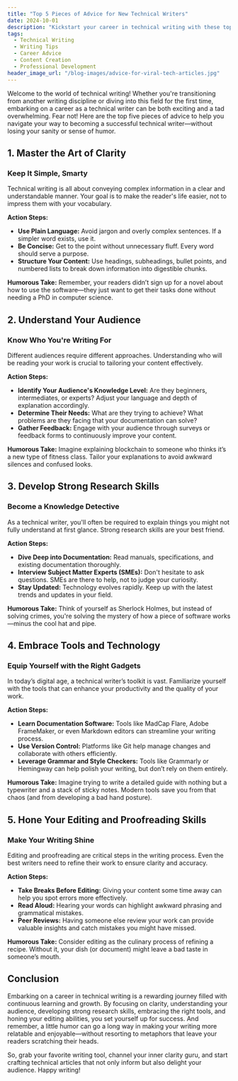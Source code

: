 ```yaml
---
title: "Top 5 Pieces of Advice for New Technical Writers"
date: 2024-10-01
description: "Kickstart your career in technical writing with these top 5 essential tips. Learn how to create clear, engaging, and professional technical content right from the start."
tags:
  - Technical Writing
  - Writing Tips
  - Career Advice
  - Content Creation
  - Professional Development
header_image_url: "/blog-images/advice-for-viral-tech-articles.jpg"
---
```


Welcome to the world of technical writing! Whether you're transitioning from another writing discipline or diving into this field for the first time, embarking on a career as a technical writer can be both exciting and a tad overwhelming. Fear not! Here are the top five pieces of advice to help you navigate your way to becoming a successful technical writer—without losing your sanity or sense of humor.

## 1. **Master the Art of Clarity**

### Keep It Simple, Smarty

Technical writing is all about conveying complex information in a clear and understandable manner. Your goal is to make the reader's life easier, not to impress them with your vocabulary.

**Action Steps:**

- **Use Plain Language:** Avoid jargon and overly complex sentences. If a simpler word exists, use it.
- **Be Concise:** Get to the point without unnecessary fluff. Every word should serve a purpose.
- **Structure Your Content:** Use headings, subheadings, bullet points, and numbered lists to break down information into digestible chunks.

**Humorous Take:**
Remember, your readers didn’t sign up for a novel about how to use the software—they just want to get their tasks done without needing a PhD in computer science.

## 2. **Understand Your Audience**

### Know Who You're Writing For

Different audiences require different approaches. Understanding who will be reading your work is crucial to tailoring your content effectively.

**Action Steps:**

- **Identify Your Audience's Knowledge Level:** Are they beginners, intermediates, or experts? Adjust your language and depth of explanation accordingly.
- **Determine Their Needs:** What are they trying to achieve? What problems are they facing that your documentation can solve?
- **Gather Feedback:** Engage with your audience through surveys or feedback forms to continuously improve your content.

**Humorous Take:**
Imagine explaining blockchain to someone who thinks it’s a new type of fitness class. Tailor your explanations to avoid awkward silences and confused looks.

## 3. **Develop Strong Research Skills**

### Become a Knowledge Detective

As a technical writer, you'll often be required to explain things you might not fully understand at first glance. Strong research skills are your best friend.

**Action Steps:**

- **Dive Deep into Documentation:** Read manuals, specifications, and existing documentation thoroughly.
- **Interview Subject Matter Experts (SMEs):** Don't hesitate to ask questions. SMEs are there to help, not to judge your curiosity.
- **Stay Updated:** Technology evolves rapidly. Keep up with the latest trends and updates in your field.

**Humorous Take:**
Think of yourself as Sherlock Holmes, but instead of solving crimes, you're solving the mystery of how a piece of software works—minus the cool hat and pipe.

## 4. **Embrace Tools and Technology**

### Equip Yourself with the Right Gadgets

In today’s digital age, a technical writer’s toolkit is vast. Familiarize yourself with the tools that can enhance your productivity and the quality of your work.

**Action Steps:**

- **Learn Documentation Software:** Tools like MadCap Flare, Adobe FrameMaker, or even Markdown editors can streamline your writing process.
- **Use Version Control:** Platforms like Git help manage changes and collaborate with others efficiently.
- **Leverage Grammar and Style Checkers:** Tools like Grammarly or Hemingway can help polish your writing, but don’t rely on them entirely.

**Humorous Take:**
Imagine trying to write a detailed guide with nothing but a typewriter and a stack of sticky notes. Modern tools save you from that chaos (and from developing a bad hand posture).

## 5. **Hone Your Editing and Proofreading Skills**

### Make Your Writing Shine

Editing and proofreading are critical steps in the writing process. Even the best writers need to refine their work to ensure clarity and accuracy.

**Action Steps:**

- **Take Breaks Before Editing:** Giving your content some time away can help you spot errors more effectively.
- **Read Aloud:** Hearing your words can highlight awkward phrasing and grammatical mistakes.
- **Peer Reviews:** Having someone else review your work can provide valuable insights and catch mistakes you might have missed.

**Humorous Take:**
Consider editing as the culinary process of refining a recipe. Without it, your dish (or document) might leave a bad taste in someone’s mouth.

## **Conclusion**

Embarking on a career in technical writing is a rewarding journey filled with continuous learning and growth. By focusing on clarity, understanding your audience, developing strong research skills, embracing the right tools, and honing your editing abilities, you set yourself up for success. And remember, a little humor can go a long way in making your writing more relatable and enjoyable—without resorting to metaphors that leave your readers scratching their heads.

So, grab your favorite writing tool, channel your inner clarity guru, and start crafting technical articles that not only inform but also delight your audience. Happy writing!

<RelatedArticles />